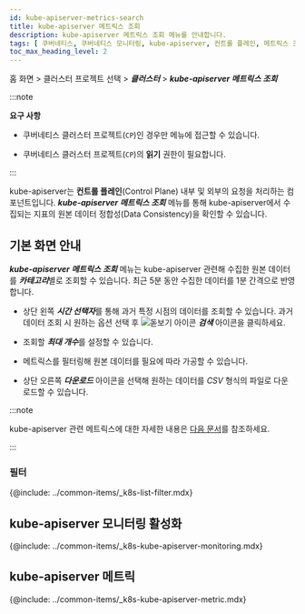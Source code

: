 ```yaml
---
id: kube-apiserver-metrics-search
title: kube-apiserver 메트릭스 조회
description: kube-apiserver 메트릭스 조회 메뉴를 안내합니다.
tags: [ 쿠버네티스, 쿠버네티스 모니터링, kube-apiserver, 컨트롤 플레인, 메트릭스 조회 ]
toc_max_heading_level: 2
---
```


홈 화면 > 클러스터 프로젝트 선택 > ***클러스터*** > ***kube-apiserver 메트릭스 조회***

:::note 

**요구 사항**

* 쿠버네티스 클러스터 프로젝트(<code class='my'>CP</code>)인 경우만 메뉴에 접근할 수 있습니다. 

* 쿠버네티스 클러스터 프로젝트(<code class='my'>CP</code>)의 **읽기** 권한이 필요합니다. 

:::

kube-apiserver는 **컨트롤 플레인**(Control Plane) 내부 및 외부의 요청을 처리하는 컴포넌트입니다. ***kube-apiserver 메트릭스 조회*** 메뉴를 통해 kube-apiserver에서 수집되는 지표의 원본 데이터 정합성(Data Consistency)을 확인할 수 있습니다. 

## 기본 화면 안내 

<ImgLang img='k8s-apiserver-metrics-search.png' desc='kube-apiserver 메트릭스 조회' />

***kube-apiserver 메트릭스 조회*** 메뉴는 kube-apiserver 관련해 수집한 원본 데이터를 ***카테고리***별로 조회할 수 있습니다. 최근 5분 동안 수집한 데이터를 1분 간격으로 반영합니다.

* 상단 왼쪽 ***시간 선택자***를 통해 과거 특정 시점의 데이터를 조회할 수 있습니다. 과거 데이터 조회 시 원하는 옵션 선택 후 ![돋보기 아이콘](/img/ic-search-on-press.svg) ***검색*** 아이콘을 클릭하세요.

* 조회할 ***최대 개수***를 설정할 수 있습니다. 

* 메트릭스를 필터링해 원본 데이터를 필요에 따라 가공할 수 있습니다. 

* 상단 오른쪽 ***다운로드*** 아이콘을 선택해 원하는 데이터를 *CSV* 형식의 파일로 다운로드할 수 있습니다.

:::note 

kube-apiserver 관련 메트릭스에 대한 자세한 내용은 [다음 문서](kube-apiserver-dashboard#kube-apiserever-metric)를 참조하세요. 

:::

### 필터 

{@include: ../common-items/_k8s-list-filter.mdx}

## kube-apiserver 모니터링 활성화 

{@include: ../common-items/_k8s-kube-apiserver-monitoring.mdx}

## kube-apiserver 메트릭

{@include: ../common-items/_k8s-kube-apiserver-metric.mdx}